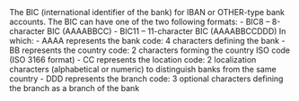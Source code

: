 <ParamField body="BIC" type="string" required>     
The BIC (international identifier of the bank) for IBAN or OTHER-type bank accounts.  
The BIC can have one of the two following formats:  
- BIC8 – 8-character BIC (AAAABBCC)  
- BIC11 – 11-character BIC (AAAABBCCDDD)  
In which:  
- AAAA represents the bank code: 4 characters defining the bank  
- BB represents the country code: 2 characters forming the country ISO code (ISO 3166 format)  
- CC represents the location code: 2 localization characters (alphabetical or numeric) to distinguish banks from the same country  
- DDD represents the branch code: 3 optional characters defining the branch as a branch of the bank  
</ParamField>